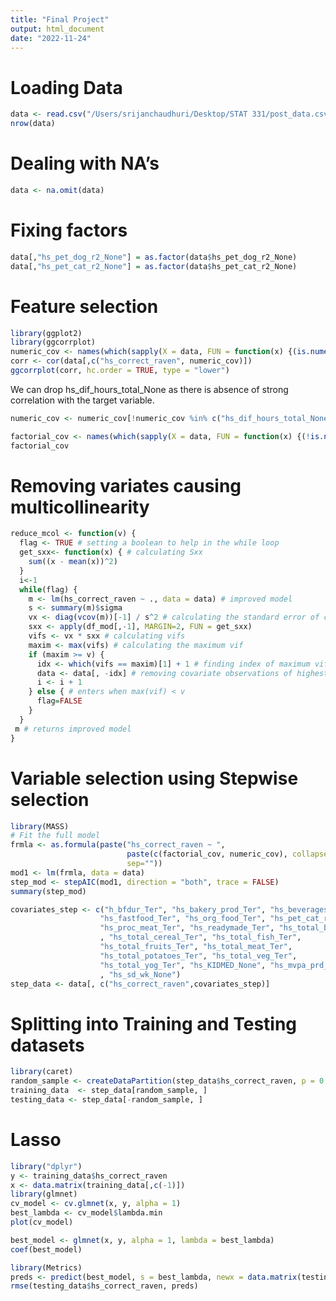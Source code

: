 ```yaml
---
title: "Final Project"
output: html_document
date: "2022-11-24"
---
```


# Loading Data
```r
data <- read.csv("/Users/srijanchaudhuri/Desktop/STAT 331/post_data.csv")
nrow(data)
```

# Dealing with NA's
```r
data <- na.omit(data)
```

# Fixing factors
```r
data[,"hs_pet_dog_r2_None"] = as.factor(data$hs_pet_dog_r2_None)
data[,"hs_pet_cat_r2_None"] = as.factor(data$hs_pet_cat_r2_None)
```

# Feature selection
```r
library(ggplot2)
library(ggcorrplot)
numeric_cov <- names(which(sapply(X = data, FUN = function(x) {(is.numeric(x))}))[-1])
corr <- cor(data[,c("hs_correct_raven", numeric_cov)])
ggcorrplot(corr, hc.order = TRUE, type = "lower")
```

We can drop hs_dif_hours_total_None as there is absence of strong correlation with the target variable.

```r
numeric_cov <- numeric_cov[!numeric_cov %in% c("hs_dif_hours_total_None")]
```

```r
factorial_cov <- names(which(sapply(X = data, FUN = function(x) {(!is.numeric(x))})))
factorial_cov
```


# Removing variates causing multicollinearity
```r
reduce_mcol <- function(v) {
  flag <- TRUE # setting a boolean to help in the while loop
  get_sxx<- function(x) { # calculating Sxx
    sum((x - mean(x))^2)
  }
  i<-1
  while(flag) {
    m <- lm(hs_correct_raven ~ ., data = data) # improved model
    s <- summary(m)$sigma
    vx <- diag(vcov(m))[-1] / s^2 # calculating the standard error of covariates
    sxx <- apply(df_mod[,-1], MARGIN=2, FUN = get_sxx)
    vifs <- vx * sxx # calculating vifs
    maxim <- max(vifs) # calculating the maximum vif
    if (maxim >= v) {
      idx <- which(vifs == maxim)[1] + 1 # finding index of maximum vif
      data <- data[, -idx] # removing covariate observations of highest vif
      i <- i + 1
    } else { # enters when max(vif) < v
      flag=FALSE
    }
  }
 m # returns improved model
}
```

# Variable selection using Stepwise selection
```r
library(MASS)
# Fit the full model 
frmla <- as.formula(paste("hs_correct_raven ~ ", 
                          paste(c(factorial_cov, numeric_cov), collapse = "+"), 
                          sep=""))
mod1 <- lm(frmla, data = data)
step_mod <- stepAIC(mod1, direction = "both", trace = FALSE)
summary(step_mod)
```
```r
covariates_step <- c("h_bfdur_Ter", "hs_bakery_prod_Ter", "hs_beverages_Ter", 
                    "hs_fastfood_Ter", "hs_org_food_Ter", "hs_pet_cat_r2_None",
                    "hs_proc_meat_Ter", "hs_readymade_Ter", "hs_total_bread_Ter"
                    , "hs_total_cereal_Ter", "hs_total_fish_Ter", 
                    "hs_total_fruits_Ter", "hs_total_meat_Ter", 
                    "hs_total_potatoes_Ter", "hs_total_veg_Ter", 
                    "hs_total_yog_Ter", "hs_KIDMED_None", "hs_mvpa_prd_alt_None"
                    , "hs_sd_wk_None")
step_data <- data[, c("hs_correct_raven",covariates_step)]
```

# Splitting into Training and Testing datasets
```r
library(caret)
random_sample <- createDataPartition(step_data$hs_correct_raven, p = 0.8, list = FALSE)
training_data  <- step_data[random_sample, ]
testing_data <- step_data[-random_sample, ]
```

# Lasso 
```r
library("dplyr")
y <- training_data$hs_correct_raven
x <- data.matrix(training_data[,c(-1)])
library(glmnet)
cv_model <- cv.glmnet(x, y, alpha = 1)
best_lambda <- cv_model$lambda.min
plot(cv_model)
```
```r
best_model <- glmnet(x, y, alpha = 1, lambda = best_lambda)
coef(best_model)
```

```r
library(Metrics)
preds <- predict(best_model, s = best_lambda, newx = data.matrix(testing_data[,c(-1)]))
rmse(testing_data$hs_correct_raven, preds)
```

